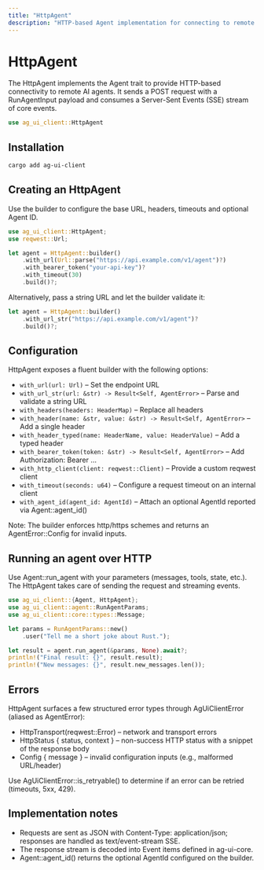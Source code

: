 ```yaml
---
title: "HttpAgent"
description: "HTTP-based Agent implementation for connecting to remote AI agents"
---
```


# HttpAgent

The HttpAgent implements the Agent trait to provide HTTP-based connectivity to remote AI agents. It sends a POST request with a RunAgentInput payload and consumes a Server-Sent Events (SSE) stream of core events.

```rust
use ag_ui_client::HttpAgent
```

## Installation

```bash
cargo add ag-ui-client
```

## Creating an HttpAgent

Use the builder to configure the base URL, headers, timeouts and optional Agent ID.

```rust
use ag_ui_client::HttpAgent;
use reqwest::Url;

let agent = HttpAgent::builder()
    .with_url(Url::parse("https://api.example.com/v1/agent")?)
    .with_bearer_token("your-api-key")?
    .with_timeout(30)
    .build()?;
```

Alternatively, pass a string URL and let the builder validate it:

```rust
let agent = HttpAgent::builder()
    .with_url_str("https://api.example.com/v1/agent")?
    .build()?;
```

## Configuration

HttpAgent exposes a fluent builder with the following options:

- `with_url(url: Url)` – Set the endpoint URL
- `with_url_str(url: &str) -> Result<Self, AgentError>` – Parse and validate a string URL
- `with_headers(headers: HeaderMap)` – Replace all headers
- `with_header(name: &str, value: &str) -> Result<Self, AgentError>` – Add a single header
- `with_header_typed(name: HeaderName, value: HeaderValue)` – Add a typed header
- `with_bearer_token(token: &str) -> Result<Self, AgentError>` – Add Authorization: Bearer …
- `with_http_client(client: reqwest::Client)` – Provide a custom reqwest client
- `with_timeout(seconds: u64)` – Configure a request timeout on an internal client
- `with_agent_id(agent_id: AgentId)` – Attach an optional AgentId reported via Agent::agent_id()

Note: The builder enforces http/https schemes and returns an AgentError::Config for invalid inputs.

## Running an agent over HTTP

Use Agent::run_agent with your parameters (messages, tools, state, etc.). The HttpAgent takes care of sending the request and streaming events.

```rust
use ag_ui_client::{Agent, HttpAgent};
use ag_ui_client::agent::RunAgentParams;
use ag_ui_client::core::types::Message;

let params = RunAgentParams::new()
    .user("Tell me a short joke about Rust.");

let result = agent.run_agent(&params, None).await?;
println!("Final result: {}", result.result);
println!("New messages: {}", result.new_messages.len());
```

## Errors

HttpAgent surfaces a few structured error types through AgUiClientError (aliased as AgentError):

- HttpTransport(reqwest::Error) – network and transport errors
- HttpStatus { status, context } – non-success HTTP status with a snippet of the response body
- Config { message } – invalid configuration inputs (e.g., malformed URL/header)

Use AgUiClientError::is_retryable() to determine if an error can be retried (timeouts, 5xx, 429).

## Implementation notes

- Requests are sent as JSON with Content-Type: application/json; responses are handled as text/event-stream SSE.
- The response stream is decoded into Event<StateT> items defined in ag-ui-core.
- Agent::agent_id() returns the optional AgentId configured on the builder.
